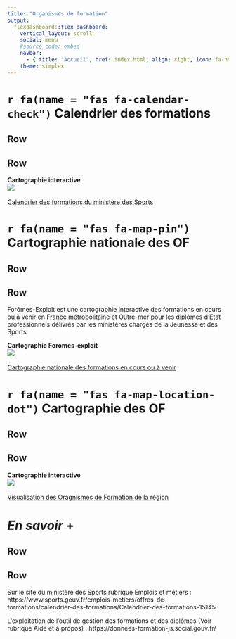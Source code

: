 ---
title: "Organismes de formation"
output: 
  flexdashboard::flex_dashboard:
    vertical_layout: scroll
    social: menu
    #source_code: embed
    navbar:
      - { title: "Accueil", href: index.html, align: right, icon: fa-home }
    theme: simplex
---

# `r fa(name = "fas fa-calendar-check")` Calendrier des formations {data-orientation="rows" font-size="25px"}

## Row {data-height="20"}

## Row {data-height="100"}

**Cartographie interactive**\
[![](images/calendrier.png) </br>\
Calendrier des formations du ministère des Sports](https://foromes.calendrier.sports.gouv.fr/#/formation)


# `r fa(name = "fas fa-map-pin")` Cartographie nationale des OF {data-orientation="rows" font-size="25px"}

## Row {data-height="20"}

## Row {data-height="100"}

Forômes-Exploit est une cartographie interactive des formations en cours ou à venir en France métropolitaine et Outre-mer pour les diplômes d'Etat professionnels délivrés par les ministères chargés de la Jeunesse et des Sports.

**Cartographie Foromes-exploit**\
[![](images/exploit.PNG) </br>\
Cartographie nationale des formations en cours ou à venir](https://donnees-formation-js.social.gouv.fr/)





# `r fa(name = "fas fa-map-location-dot")` Cartographie des OF {data-orientation="rows" font-size="25px"}

## Row {data-height="20"}

## Row {data-height="100"}

**Cartographie interactive**\
[![](images/FCE.PNG) </br>\
Visualisation des Oragnismes de Formation de la région](https://pierre-stephanelebre.shinyapps.io/FCEshiny/)

# *En savoir* **+** {data-orientation="rows" data-icon="fa-info-circle" font-size="25px"}

## Row {data-height="20"}

## Row {data-height="200"}

Sur le site du ministère des Sports rubrique Emplois et métiers : https://www.sports.gouv.fr/emplois-metiers/offres-de-formations/calendrier-des-formations/Calendrier-des-formations-15145


L'exploitation de l'outil de gestion des formations et des diplômes (Voir rubrique Aide et à propos) :
https://donnees-formation-js.social.gouv.fr/


